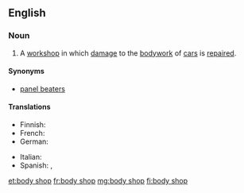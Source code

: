 ==English==

===Noun===
{{en-noun|head=[[body]] [[shop]]}}

# {{context|US|lang=en}} A [[workshop]] in which [[damage]] to the [[bodywork]] of [[car]]s is [[repair]]ed.

====Synonyms====
* [[panel beaters]]

====Translations====
{{trans-top|body shop}}
* Finnish: {{t|fi|peltikorjaamo}}
* French: {{t+|fr|carrosserie|f}}
* German: {{t-needed|de}}
{{trans-mid}}
* Italian: {{t+|it|carrozzeria|f}}
* Spanish: {{t|es|chapista|f}}, {{t|es|latonería|f}}
{{trans-bottom}}

[[et:body shop]]
[[fr:body shop]]
[[mg:body shop]]
[[fi:body shop]]